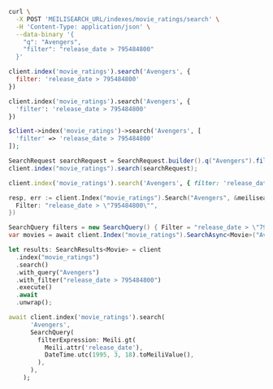 <CodeGroup>

```bash cURL
curl \
  -X POST 'MEILISEARCH_URL/indexes/movie_ratings/search' \
  -H 'Content-Type: application/json' \
  --data-binary '{
    "q": "Avengers",
    "filter": "release_date > 795484800"
  }'
```

```javascript JS
client.index('movie_ratings').search('Avengers', {
  filter: 'release_date > 795484800'
})
```

```python Python
client.index('movie_ratings').search('Avengers', {
  'filter': 'release_date > 795484800'
})
```

```php PHP
$client->index('movie_ratings')->search('Avengers', [
  'filter' => 'release_date > 795484800'
]);
```

```java Java
SearchRequest searchRequest = SearchRequest.builder().q("Avengers").filter(new String[] {"release_date > \"795484800\""}).build();
client.index("movie_ratings").search(searchRequest);
```

```ruby Ruby
client.index('movie_ratings').search('Avengers', { filter: 'release_date > 795484800' })
```

```go Go
resp, err := client.Index("movie_ratings").Search("Avengers", &meilisearch.SearchRequest{
  Filter: "release_date > \"795484800\"",
})
```

```csharp C#
SearchQuery filters = new SearchQuery() { Filter = "release_date > \"795484800\"" };
var movies = await client.Index("movie_ratings").SearchAsync<Movie>("Avengers", filters);
```

```rust Rust
let results: SearchResults<Movie> = client
  .index("movie_ratings")
  .search()
  .with_query("Avengers")
  .with_filter("release_date > 795484800")
  .execute()
  .await
  .unwrap();
```

```dart Dart
await client.index('movie_ratings').search(
      'Avengers',
      SearchQuery(
        filterExpression: Meili.gt(
          Meili.attr('release_date'),
          DateTime.utc(1995, 3, 18).toMeiliValue(),
        ),
      ),
    );
```
</CodeGroup>